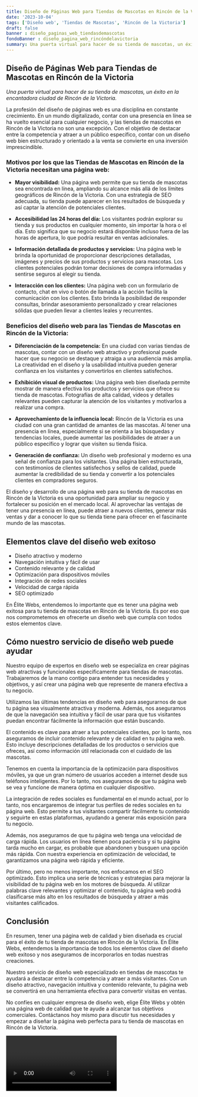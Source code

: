 ```yaml
---
title: Diseño de Páginas Web para Tiendas de Mascotas en Rincón de la Victoria
date: '2023-10-04'
tags: ['Diseño web', 'Tiendas de Mascotas', 'Rincón de la Victoria']
draft: false
banner : diseño_paginas_web_tiendasdemascotas
fondoBanner : diseño_pagina_web_rincóndelavictoria
summary: Una puerta virtual para hacer de su tienda de mascotas, un éxito en la encantadora ciudad de Rincón de la Victoria.
---
```


## **Diseño de Páginas Web para Tiendas de Mascotas en Rincón de la Victoria**

*Una puerta virtual para hacer de su tienda de mascotas, un éxito en la encantadora ciudad de Rincón de la Victoria.*

La profesión del diseño de páginas web es una disciplina en constante crecimiento. En un mundo digitalizado, contar con una presencia en línea se ha vuelto esencial para cualquier negocio, y las tiendas de mascotas en Rincón de la Victoria no son una excepción. Con el objetivo de destacar entre la competencia y atraer a un público específico, contar con un diseño web bien estructurado y orientado a la venta se convierte en una inversión imprescindible.

### Motivos por los que las Tiendas de Mascotas en Rincón de la Victoria necesitan una página web:

- **Mayor visibilidad:** Una página web permite que su tienda de mascotas sea encontrada en línea, ampliando su alcance más allá de los límites geográficos de Rincón de la Victoria. Con una estrategia de SEO adecuada, su tienda puede aparecer en los resultados de búsqueda y así captar la atención de potenciales clientes.

- **Accesibilidad las 24 horas del día:** Los visitantes podrán explorar su tienda y sus productos en cualquier momento, sin importar la hora o el día. Esto significa que su negocio estará disponible incluso fuera de las horas de apertura, lo que podría resultar en ventas adicionales.

- **Información detallada de productos y servicios:** Una página web le brinda la oportunidad de proporcionar descripciones detalladas, imágenes y precios de sus productos y servicios para mascotas. Los clientes potenciales podrán tomar decisiones de compra informadas y sentirse seguros al elegir su tienda.

- **Interacción con los clientes:** Una página web con un formulario de contacto, chat en vivo o botón de llamada a la acción facilita la comunicación con los clientes. Esto brinda la posibilidad de responder consultas, brindar asesoramiento personalizado y crear relaciones sólidas que pueden llevar a clientes leales y recurrentes.

### Beneficios del diseño web para las Tiendas de Mascotas en Rincón de la Victoria:

- **Diferenciación de la competencia:** En una ciudad con varias tiendas de mascotas, contar con un diseño web atractivo y profesional puede hacer que su negocio se destaque y atraiga a una audiencia más amplia. La creatividad en el diseño y la usabilidad intuitiva pueden generar confianza en los visitantes y convertirlos en clientes satisfechos.

- **Exhibición visual de productos:** Una página web bien diseñada permite mostrar de manera efectiva los productos y servicios que ofrece su tienda de mascotas. Fotografías de alta calidad, videos y detalles relevantes pueden capturar la atención de los visitantes y motivarlos a realizar una compra.

- **Aprovechamiento de la influencia local:** Rincón de la Victoria es una ciudad con una gran cantidad de amantes de las mascotas. Al tener una presencia en línea, especialmente si se orienta a las búsquedas y tendencias locales, puede aumentar las posibilidades de atraer a un público específico y lograr que visiten su tienda física.

- **Generación de confianza:** Un diseño web profesional y moderno es una señal de confianza para los visitantes. Una página bien estructurada, con testimonios de clientes satisfechos y sellos de calidad, puede aumentar la credibilidad de su tienda y convertir a los potenciales clientes en compradores seguros.

El diseño y desarrollo de una página web para su tienda de mascotas en Rincón de la Victoria es una oportunidad para ampliar su negocio y fortalecer su posición en el mercado local. Al aprovechar las ventajas de tener una presencia en línea, puede atraer a nuevos clientes, generar más ventas y dar a conocer lo que su tienda tiene para ofrecer en el fascinante mundo de las mascotas.

<GifSeo />

<Cta />

## Elementos clave del diseño web exitoso

- Diseño atractivo y moderno
- Navegación intuitiva y fácil de usar
- Contenido relevante y de calidad
- Optimización para dispositivos móviles
- Integración de redes sociales
- Velocidad de carga rápida
- SEO optimizado

En Élite Webs, entendemos lo importante que es tener una página web exitosa para tu tienda de mascotas en Rincón de la Victoria. Es por eso que nos comprometemos en ofrecerte un diseño web que cumpla con todos estos elementos clave.

## Cómo nuestro servicio de diseño web puede ayudar

Nuestro equipo de expertos en diseño web se especializa en crear páginas web atractivas y funcionales específicamente para tiendas de mascotas. Trabajaremos de la mano contigo para entender tus necesidades y objetivos, y así crear una página web que represente de manera efectiva a tu negocio.

Utilizamos las últimas tendencias en diseño web para asegurarnos de que tu página sea visualmente atractiva y moderna. Además, nos aseguramos de que la navegación sea intuitiva y fácil de usar para que tus visitantes puedan encontrar fácilmente la información que están buscando.

El contenido es clave para atraer a tus potenciales clientes, por lo tanto, nos aseguramos de incluir contenido relevante y de calidad en tu página web. Esto incluye descripciones detalladas de los productos o servicios que ofreces, así como información útil relacionada con el cuidado de las mascotas. 

Tenemos en cuenta la importancia de la optimización para dispositivos móviles, ya que un gran número de usuarios acceden a internet desde sus teléfonos inteligentes. Por lo tanto, nos aseguramos de que tu página web se vea y funcione de manera óptima en cualquier dispositivo.

La integración de redes sociales es fundamental en el mundo actual, por lo tanto, nos encargaremos de integrar tus perfiles de redes sociales en tu página web. Esto permite a tus visitantes compartir fácilmente tu contenido y seguirte en estas plataformas, ayudando a generar más exposición para tu negocio.

Además, nos aseguramos de que tu página web tenga una velocidad de carga rápida. Los usuarios en línea tienen poca paciencia y si tu página tarda mucho en cargar, es probable que abandonen y busquen una opción más rápida. Con nuestra experiencia en optimización de velocidad, te garantizamos una página web rápida y eficiente.

Por último, pero no menos importante, nos enfocamos en el SEO optimizado. Esto implica una serie de técnicas y estrategias para mejorar la visibilidad de tu página web en los motores de búsqueda. Al utilizar palabras clave relevantes y optimizar el contenido, tu página web podrá clasificarse más alto en los resultados de búsqueda y atraer a más visitantes calificados.

## Conclusión

En resumen, tener una página web de calidad y bien diseñada es crucial para el éxito de tu tienda de mascotas en Rincón de la Victoria. En Élite Webs, entendemos la importancia de todos los elementos clave del diseño web exitoso y nos aseguramos de incorporarlos en todas nuestras creaciones.

Nuestro servicio de diseño web especializado en tiendas de mascotas te ayudará a destacar entre la competencia y atraer a más visitantes. Con un diseño atractivo, navegación intuitiva y contenido relevante, tu página web se convertirá en una herramienta efectiva para convertir visitas en ventas.

No confíes en cualquier empresa de diseño web, elige Élite Webs y obtén una página web de calidad que te ayude a alcanzar tus objetivos comerciales. Contáctanos hoy mismo para discutir tus necesidades y empezar a diseñar la página web perfecta para tu tienda de mascotas en Rincón de la Victoria.

<Video />

<CtaBot job='Tiendas de Mascotas' city='Rincón de la Victoria'/>

<Gmaps query='Rincón de la Victoria+españa+maps' />